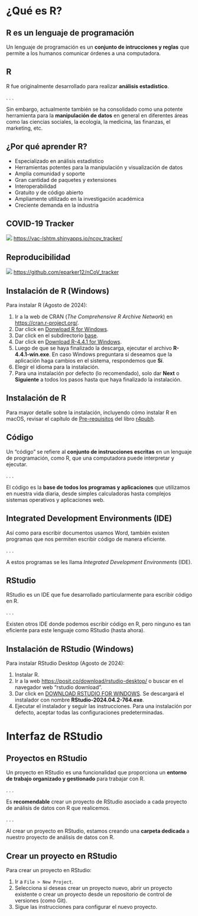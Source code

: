 # ¿Qué es R?

## R es un lenguaje de programación
Un lenguaje de programación es un __conjunto de intrucciones y reglas__ que permite a los humanos comunicar órdenes a una computadora.

## R

R fue originalmente desarrollado para realizar __análisis estadístico__.

. . .

Sin embargo, actualmente también se ha consolidado como una potente herramienta para la __manipulación de datos__ en general en diferentes áreas como las ciencias sociales, la ecología, la medicina, las finanzas, el marketing, etc.

## ¿Por qué aprender R?
::: {.incremental}
* Especializado en análisis estadístico
* Herramientas potentes para la manipulación y visualización de datos
* Amplia comunidad y soporte
* Gran cantidad de paquetes y extensiones
* Interoperabilidad
* Gratuito y de código abierto
* Ampliamente utilizado en la investigación académica
* Creciente demanda en la industria
:::

## COVID-19 Tracker

![](images/covid-tracker-dashboard.png){.absolute top=150 left=45}
<https://vac-lshtm.shinyapps.io/ncov_tracker/>

## Reproducibilidad

![](images/covid-tracker-github.png){.absolute top=150 left=45}
<https://github.com/eparker12/nCoV_tracker>

## Instalación de R (Windows) {.smaller}

Para instalar R (Agosto de 2024):

1. Ir a la web de CRAN (_The Comprehensive R Archive Network_) en <https://cran.r-project.org/>.
2. Dar click en [Donwload R for Windows](https://cran.r-project.org/bin/windows/).
3. Dar click en el subdirectorio [base](https://cran.r-project.org/bin/windows/base/).
4. Dar click en [Download R-4.4.1 for Windows](https://cran.r-project.org/bin/windows/base/R-4.4.1-win.exe).
5. Luego de que se haya finalizado la descarga, ejecutar el archivo __R-4.4.1-win.exe__. En caso Windows preguntara si deseamos que la aplicación haga cambios en el sistema, respondemos que __Sí__.
6. Elegir el idioma para la instalación.
7. Para una instalación por defecto (lo recomendado), solo dar __Next__ o __Siguiente__ a todos los pasos hasta que haya finalizado la instalación.

## Instalación de R

Para mayor detalle sobre la instalación, incluyendo cómo instalar R en macOS, revisar el capítulo de [Pre-requisitos](https://upch-r4pubh.netlify.app/pre-requisitos) del libro [r4pubh](https://upch-r4pubh.netlify.app/).

## Código

Un "código" se refiere al __conjunto de instrucciones escritas__ en un lenguaje de programación, como R, que una computadora puede interpretar y ejecutar.

. . .

El código es la __base de todos los programas y aplicaciones__ que utilizamos en nuestra vida diaria, desde simples calculadoras hasta complejos sistemas operativos y aplicaciones web.

## Integrated Development Environments (IDE)

Así como para escribir documentos usamos Word, también existen programas que nos permiten escribir código de manera eficiente.

. . .

A estos programas se les llama _Integrated Development Environments_ (IDE).

## RStudio

RStudio es un IDE que fue desarrollado particularmente para escribir código en R.

. . .

Existen otros IDE donde podemos escribir código en R, pero ninguno es tan eficiente para este lenguaje como RStudio (hasta ahora).

## Instalación de RStudio (Windows) 

Para instalar RStudio Desktop (Agosto de 2024):

1. Instalar R.
2. Ir a la web <https://posit.co/download/rstudio-desktop/> o buscar en el navegador web "rstudio download".
3. Dar click en [DOWNLOAD RSTUDIO FOR WINDOWS](https://download1.rstudio.org/electron/windows/RStudio-2024.04.2-764.exe). Se descargará el instalador con nombre __RStudio-2024.04.2-764.exe__.
3. Ejecutar el instalador y seguir las instrucciones. Para una instalación por defecto, aceptar todas las configuraciones predeterminadas.

# Interfaz de RStudio

## Proyectos en RStudio

Un proyecto en RStudio es una funcionalidad que proporciona un __entorno de trabajo organizado y gestionado__ para trabajar con R.

. . .

Es __recomendable__ crear un proyecto de RStudio asociado a cada proyecto de análisis de datos con R que realicemos.

. . .

Al crear un proyecto en RStudio, estamos creando una __carpeta dedicada__ a nuestro proyecto de análisis de datos con R.


## Crear un proyecto en RStudio

Para crear un proyecto en RStudio:

1. Ir a `File > New Project`.
2. Selecciona si deseas crear un proyecto nuevo, abrir un proyecto existente o crear un proyecto desde un repositorio de control de versiones (como Git).
3. Sigue las instrucciones para configurar el nuevo proyecto.






